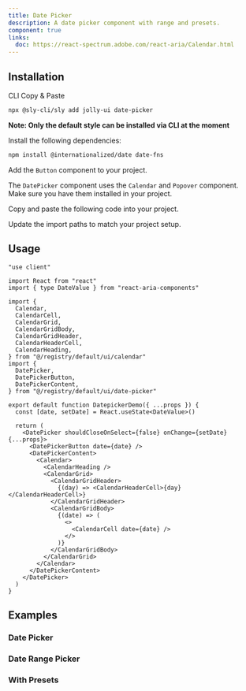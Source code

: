 ```yaml
---
title: Date Picker
description: A date picker component with range and presets.
component: true
links:
  doc: https://react-spectrum.adobe.com/react-aria/Calendar.html
---
```


<ComponentPreview name="date-picker-demo" />

## Installation

<Tabs defaultValue="cli">

<TabsList>
  <TabsTrigger value="cli">CLI</TabsTrigger>
  <TabsTrigger value="manual">Copy & Paste</TabsTrigger>
</TabsList>

<TabsContent value="cli">

```bash
npx @sly-cli/sly add jolly-ui date-picker
```

**Note: Only the default style can be installed via CLI at the moment**

</TabsContent>

<TabsContent value="manual">

<Steps>

<Step>Install the following dependencies:</Step>

```bash
npm install @internationalized/date date-fns
```

<Step>Add the `Button` component to your project.</Step>

The `DatePicker` component uses the `Calendar` and `Popover` component. Make sure you have them installed in your project.

<Step>Copy and paste the following code into your project.</Step>

<ComponentSource name="date-picker" />

<Step>Update the import paths to match your project setup.</Step>

</Steps>

</TabsContent>

</Tabs>

## Usage

```tsx
"use client"

import React from "react"
import { type DateValue } from "react-aria-components"

import {
  Calendar,
  CalendarCell,
  CalendarGrid,
  CalendarGridBody,
  CalendarGridHeader,
  CalendarHeaderCell,
  CalendarHeading,
} from "@/registry/default/ui/calendar"
import {
  DatePicker,
  DatePickerButton,
  DatePickerContent,
} from "@/registry/default/ui/date-picker"

export default function DatepickerDemo({ ...props }) {
  const [date, setDate] = React.useState<DateValue>()

  return (
    <DatePicker shouldCloseOnSelect={false} onChange={setDate} {...props}>
      <DatePickerButton date={date} />
      <DatePickerContent>
        <Calendar>
          <CalendarHeading />
          <CalendarGrid>
            <CalendarGridHeader>
              {(day) => <CalendarHeaderCell>{day}</CalendarHeaderCell>}
            </CalendarGridHeader>
            <CalendarGridBody>
              {(date) => (
                <>
                  <CalendarCell date={date} />
                </>
              )}
            </CalendarGridBody>
          </CalendarGrid>
        </Calendar>
      </DatePickerContent>
    </DatePicker>
  )
}
```

## Examples

### Date Picker

<ComponentPreview name="date-picker-demo" />

### Date Range Picker

<ComponentPreview name="date-picker-range-demo" />

### With Presets

<ComponentPreview name="date-picker-with-presets" />
